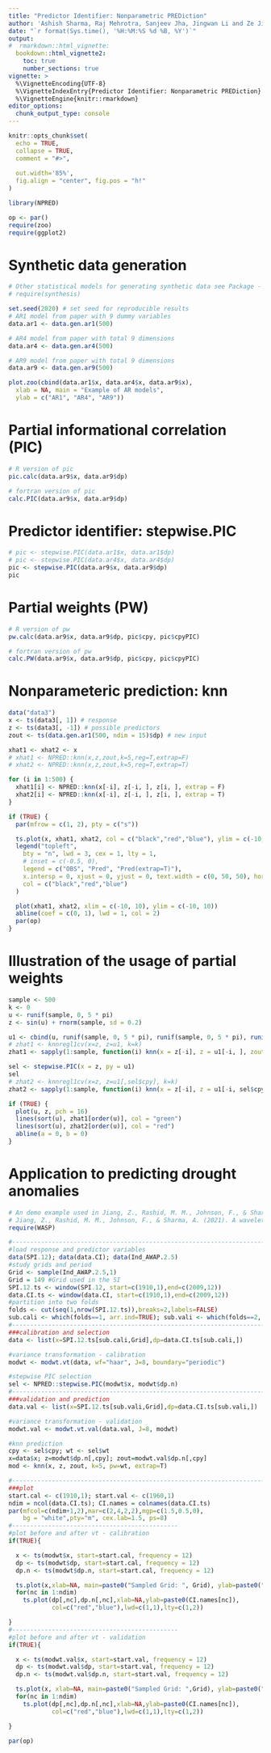 ---
title: "Predictor Identifier: Nonparametric PREDiction"
author: 'Ashish Sharma, Raj Mehrotra, Sanjeev Jha, Jingwan Li and Ze Jiang'
date: "`r format(Sys.time(), '%H:%M:%S %d %B, %Y')`"
output: 
#  rmarkdown::html_vignette: 
  bookdown::html_vignette2: 
    toc: true
    number_sections: true
vignette: >
  %\VignetteEncoding{UTF-8}
  %\VignetteIndexEntry{Predictor Identifier: Nonparametric PREDiction}
  %\VignetteEngine{knitr::rmarkdown}
editor_options: 
  chunk_output_type: console
---

```{r, include = FALSE}
knitr::opts_chunk$set(
  echo = TRUE,
  collapse = TRUE,
  comment = "#>",
  
  out.width='85%',
  fig.align = "center", fig.pos = "h!"
)
```

```{r setup}
library(NPRED)

op <- par()
require(zoo)
require(ggplot2)
```

# Synthetic data generation

```{r dat, fig.cap='Example of AR models', fig.height=5, fig.width=9}
# Other statistical models for generating synthetic data see Package - synthesis
# require(synthesis)

set.seed(2020) # set seed for reproducible results
# AR1 model from paper with 9 dummy variables
data.ar1 <- data.gen.ar1(500)

# AR4 model from paper with total 9 dimensions
data.ar4 <- data.gen.ar4(500)

# AR9 model from paper with total 9 dimensions
data.ar9 <- data.gen.ar9(500)

plot.zoo(cbind(data.ar1$x, data.ar4$x, data.ar9$x),
  xlab = NA, main = "Example of AR models",
  ylab = c("AR1", "AR4", "AR9"))
```


# Partial informational correlation (PIC)

```{r pic}
# R version of pic
pic.calc(data.ar9$x, data.ar9$dp)

# fortran version of pic
calc.PIC(data.ar9$x, data.ar9$dp)

```

# Predictor identifier: stepwise.PIC

```{r fig, fig.cap='Example of PIC selection implemented in NPRED', fig.height=5, fig.width=9}
# pic <- stepwise.PIC(data.ar1$x, data.ar1$dp)
# pic <- stepwise.PIC(data.ar4$x, data.ar4$dp)
pic <- stepwise.PIC(data.ar9$x, data.ar9$dp)
pic
```

# Partial weights (PW)

```{r pw}
# R version of pw
pw.calc(data.ar9$x, data.ar9$dp, pic$cpy, pic$cpyPIC)

# fortran version of pw
calc.PW(data.ar9$x, data.ar9$dp, pic$cpy, pic$cpyPIC)

```

# Nonparameteric prediction: knn

```{r knn, fig.cap='Example of KNN implemented in NPRED', fig.height=5, fig.width=9}
data("data3")
x <- ts(data3[, 1]) # response
z <- ts(data3[, -1]) # possible predictors
zout <- ts(data.gen.ar1(500, ndim = 15)$dp) # new input

xhat1 <- xhat2 <- x
# xhat1 <- NPRED::knn(x,z,zout,k=5,reg=T,extrap=F)
# xhat2 <- NPRED::knn(x,z,zout,k=5,reg=T,extrap=T)

for (i in 1:500) {
  xhat1[i] <- NPRED::knn(x[-i], z[-i, ], z[i, ], extrap = F)
  xhat2[i] <- NPRED::knn(x[-i], z[-i, ], z[i, ], extrap = T)
}

if (TRUE) {
  par(mfrow = c(1, 2), pty = c("s"))

  ts.plot(x, xhat1, xhat2, col = c("black","red","blue"), ylim = c(-10, 10), lwd = c(1, 1, 1))
  legend("topleft",
    bty = "n", lwd = 3, cex = 1, lty = 1,
    # inset = c(-0.5, 0),
    legend = c("OBS", "Pred", "Pred(extrap=T)"),
    x.intersp = 0, xjust = 0, yjust = 0, text.width = c(0, 50, 50), horiz = T,
    col = c("black","red","blue")
  )

  plot(xhat1, xhat2, xlim = c(-10, 10), ylim = c(-10, 10))
  abline(coef = c(0, 1), lwd = 1, col = 2)
  par(op)
}
```


# Illustration of the usage of partial weights

```{r weights, fig.cap='Illustration of the usage of partial weights', fig.height=6, fig.width=9, out.width='100%'}
sample <- 500
k <- 0
u <- runif(sample, 0, 5 * pi)
z <- sin(u) + rnorm(sample, sd = 0.2)

u1 <- cbind(u, runif(sample, 0, 5 * pi), runif(sample, 0, 5 * pi), runif(sample, 0, 5 * pi))
# zhat1 <- knnregl1cv(x=z, z=u1, k=k)
zhat1 <- sapply(1:sample, function(i) knn(x = z[-i], z = u1[-i, ], zout = u1[i, ], k = k))

sel <- stepwise.PIC(x = z, py = u1)
sel
# zhat2 <- knnregl1cv(x=z, z=u1[,sel$cpy], k=k)
zhat2 <- sapply(1:sample, function(i) knn(x = z[-i], z = u1[-i, sel$cpy], zout = u1[i, sel$cpy], k = k))

if (TRUE) {
  plot(u, z, pch = 16)
  lines(sort(u), zhat1[order(u)], col = "green")
  lines(sort(u), zhat2[order(u)], col = "red")
  abline(a = 0, b = 0)
}
```

# Application to predicting drought anomalies

```{r exp, warning=FALSE, fig.cap='Application to predicting drought anomalies', fig.height=9, fig.width=7, out.width='100%'}
# An demo example used in Jiang, Z., Rashid, M. M., Johnson, F., & Sharma, A. (2020)
# Jiang, Z., Rashid, M. M., Johnson, F., & Sharma, A. (2021). A wavelet-based tool to modulate variance in predictors: An application to predicting drought anomalies. Environmental Modelling and Software, 135, 104907. https://doi.org/10.1016/j.envsoft.2020.104907 
require(WASP) 

#-------------------------------------------------------------------------------------
#load response and predictor variables
data(SPI.12); data(data.CI); data(Ind_AWAP.2.5)
#study grids and period
Grid <- sample(Ind_AWAP.2.5,1)
Grid = 149 #Grid used in the SI
SPI.12.ts <- window(SPI.12, start=c(1910,1),end=c(2009,12))
data.CI.ts <- window(data.CI, start=c(1910,1),end=c(2009,12))
#partition into two folds
folds <- cut(seq(1,nrow(SPI.12.ts)),breaks=2,labels=FALSE)
sub.cali <- which(folds==1, arr.ind=TRUE); sub.vali <- which(folds==2, arr.ind=TRUE)
#-------------------------------------------------------------------------------------
###calibration and selection
data <- list(x=SPI.12.ts[sub.cali,Grid],dp=data.CI.ts[sub.cali,])

#variance transformation - calibration
modwt <- modwt.vt(data, wf="haar", J=8, boundary="periodic")

#stepwise PIC selection
sel <- NPRED::stepwise.PIC(modwt$x, modwt$dp.n)
#-------------------------------------------------------------------------------------
###validation and prediction
data.val <- list(x=SPI.12.ts[sub.vali,Grid],dp=data.CI.ts[sub.vali,])

#variance transformation - validation
modwt.val <- modwt.vt.val(data.val, J=8, modwt)

#knn prediction
cpy <- sel$cpy; wt <- sel$wt
x=data$x; z=modwt$dp.n[,cpy]; zout=modwt.val$dp.n[,cpy]
mod <- knn(x, z, zout, k=5, pw=wt, extrap=T)

#-------------------------------------------------------------------------------------
###plot
start.cal <- c(1910,1); start.val <- c(1960,1)
ndim = ncol(data.CI.ts); CI.names = colnames(data.CI.ts)
par(mfcol=c(ndim+1,2),mar=c(2,4,2,2),mgp=c(1.5,0.5,0),
    bg = "white",pty="m", cex.lab=1.5, ps=8)
#----------------------------------------------
#plot before and after vt - calibration
if(TRUE){

  x <- ts(modwt$x, start=start.cal, frequency = 12)
  dp <- ts(modwt$dp, start=start.cal, frequency = 12)
  dp.n <- ts(modwt$dp.n, start=start.cal, frequency = 12)

  ts.plot(x,xlab=NA, main=paste0("Sampled Grid: ", Grid), ylab=paste0("SPI",12), col=c("black"),lwd=c(1))
  for(nc in 1:ndim)
    ts.plot(dp[,nc],dp.n[,nc],xlab=NA,ylab=paste0(CI.names[nc]),
            col=c("red","blue"),lwd=c(1,1),lty=c(1,2))

}
#----------------------------------------------
#plot before and after vt - validation
if(TRUE){

  x <- ts(modwt.val$x, start=start.val, frequency = 12)
  dp <- ts(modwt.val$dp, start=start.val, frequency = 12)
  dp.n <- ts(modwt.val$dp.n, start=start.val, frequency = 12)

  ts.plot(x, xlab=NA, main=paste0("Sampled Grid: ",Grid), ylab=paste0("SPI",12), col=c("black"),lwd=c(1))
  for(nc in 1:ndim)
    ts.plot(dp[,nc],dp.n[,nc],xlab=NA,ylab=paste0(CI.names[nc]),
            col=c("red","blue"),lwd=c(1,1),lty=c(1,2))

}

par(op)
```

